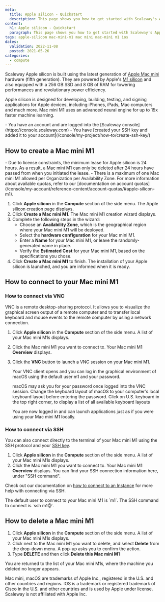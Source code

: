 ```yaml
---
meta:
  title: Apple silicon - Quickstart
  description: This page shows you how to get started with Scaleway's Apple silicon.
content:
  h1: Apple silicon - Quickstart
  paragraph: This page shows you how to get started with Scaleway's Apple silicon.
tags: apple-silicon mac-mini-m1 mac mini mac-mini m1 ios 
dates:
  validation: 2022-11-08
  posted: 2021-05-26
categories:
  - compute
---
```


Scaleway Apple silicon is built using the latest generation of [Apple Mac mini](/compute/apple-silicon/concepts#mac-mini-M1) hardware (fifth generation). They are powered by Apple's [M1 silicon](/compute/apple-silicon/concepts#apple-m1) and also equipped with a 256 GB SSD and 8 GB of RAM for towering performances and revolutionary power efficiency.

Apple silicon is designed for developing, building, testing, and signing applications for Apple devices, including iPhones, iPads, Mac computers and much more. Mac mini M1 uses an advanced neural engine for up to 15x faster machine learning. 

<Message type="requirement">
  - You have an account and are logged into the [Scaleway console](https://console.scaleway.com)
  - You have [created your SSH key and added it to your account](/console/my-project/how-to/create-ssh-key/)
</Message>

## How to create a Mac mini M1

<Message type="important">
  - Due to license constraints, the minimum lease for Apple silicon is 24 hours. As a result, a Mac mini M1 can only be deleted after 24 hours have passed from when you initiated the lease.
  - There is a maximum of one Mac mini M1 allowed per Organization per Availability Zone. For more information about available quotas, refer to our [documentation on account quotas](/console/my-account/reference-content/account-quotas/#apple-silicon-m1).
</Message>

1. Click **Apple silicon** in the **Compute** section of the side menu. The Apple silicon creation page displays. 
2. Click **Create a Mac mini M1**. The Mac mini M1 creation wizard displays.
3. Complete the following steps in the wizard: 
    - Choose an **Availability Zone**, which is the geographical region where your Mac mini M1 will be deployed.
    - Select the **hardware configuration** for your Mac mini M1. 
    - Enter a **Name** for your Mac mini M1, or leave the randomly-generated name in place. 
    - Verify the **Estimated Cost** for your Mac mini M1, based on the specifications you chose.
4. Click **Create a Mac mini M1** to finish. The installation of your Apple silicon is launched, and you are informed when it is ready.

## How to connect to your Mac mini M1

### How to connect via VNC

VNC is a remote desktop-sharing protocol. It allows you to visualize the graphical screen output of a remote computer and to transfer local keyboard and mouse events to the remote computer by using a network connection.

1. Click **Apple silicon** in the **Compute** section of the side menu. A list of your Mac mini M1s displays.
2. Click the Mac mini M1 you want to connect to. Your Mac mini M1 **Overview** displays.
3. Click the **VNC** button to launch a VNC session on your Mac mini M1.
    
    Your VNC client opens and you can log in the graphical environment of macOS using the default user m1 and your password.

    <Message type="note">
      macOS may ask you for your password once logged into the VNC session. Change the keyboard layout of macOS to your computer's local keyboard layout before entering the password. Click on U.S. keyboard in the top right corner, to display a list of all available keyboard layouts
    </Message>

    You are now logged in and can launch applications just as if you were using your Mac mini M1 locally.

    <Lightbox src="scaleway-m1-remote-desktop.webp" alt="" />

### How to connect via SSH

You can also connect directly to the terminal of your Mac mini M1 using the SSH protocol and your [SSH key](/console/my-account/concepts/#ssh-key). 

1. Click **Apple silicon** in the **Compute** section of the side menu. A list of your Mac mini M1s displays.
2. Click the Mac mini M1 you want to connect to. Your Mac mini M1 **Overview** displays. You can find your SSH connection information here, under "SSH command".
    <Lightbox src="scaleway-m1-ssh.webp" alt="" />

Check out our documentation on [how to connect to an Instance](/compute/instances/how-to/connect-to-instance/) for more help with connecting via SSH.

<Message type="note">
  The default user to connect to your Mac mini M1 is `m1`. The SSH command to connect is `ssh m1@<your_mac_mini_m1_ip>`.
</Message>

## How to delete a Mac mini M1

1. Click **Apple silicon** in the **Compute** section of the side menu. A list of your Mac mini M1s displays.
2. Click <Icon name="more" /> next to the Mac mini M1 you want to delete, and select **Delete** from the drop-down menu. A pop-up asks you to confirm the action.
3. Type **DELETE** and then click **Delete this Mac mini M1**

You are returned to the list of your Mac mini M1s, where the machine you deleted no longer appears.

<Message type="note">
  Mac mini, macOS are trademarks of Apple Inc., registered in the U.S. and other countries and regions. IOS is a trademark or registered trademark of Cisco in the U.S. and other countries and is used by Apple under license. Scaleway is not affiliated with Apple Inc.
</Message> 